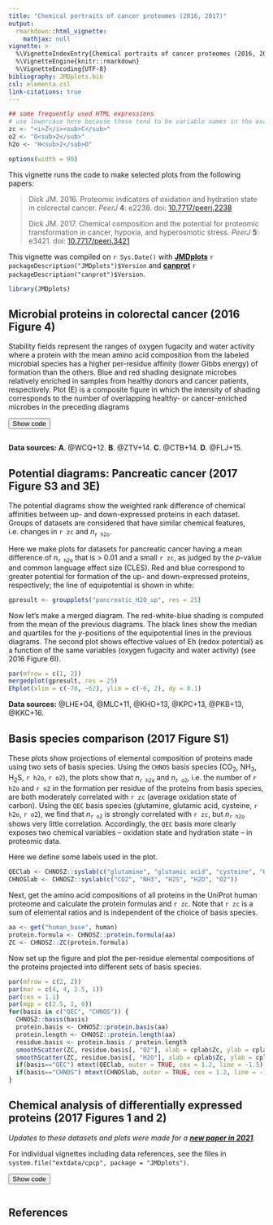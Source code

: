 ```yaml
---
title: "Chemical portraits of cancer proteomes (2016, 2017)"
output: 
  rmarkdown::html_vignette:
    mathjax: null
vignette: >
  %\VignetteIndexEntry{Chemical portraits of cancer proteomes (2016, 2017)}
  %\VignetteEngine{knitr::rmarkdown}
  %\VignetteEncoding{UTF-8}
bibliography: JMDplots.bib
csl: elementa.csl
link-citations: true
---
```

<script>
function ToggleDiv(ID) {
  var D = document.getElementById("D-" + ID);
  var B = document.getElementById("B-" + ID);
  if (D.style.display === "none") {
    // open the div and change button text
    D.style.display = "block";
    B.innerText = "Hide code";
  } else {
    // close the div and change button text
    D.style.display = "none";
    B.innerText = "Show code";
  }
}
</script>

```r
## some frequently used HTML expressions
# use lowercase here because these tend to be variable names in the examples
zc <- "<i>Z</i><sub>C</sub>"
o2 <- "O<sub>2</sub>"
h2o <- "H<sub>2</sub>O"
```

```r
options(width = 90)
```

This vignette runs the code to make selected plots from the following papers:

> Dick JM. 2016. Proteomic indicators of oxidation and hydration state in colorectal cancer. *PeerJ* **4**: e2238. doi: [10.7717/peerj.2238](https://doi.org/10.7717/peerj.2238)
>
> Dick JM. 2017. Chemical composition and the potential for proteomic transformation in cancer, hypoxia, and hyperosmotic stress. *PeerJ* **5**: e3421. doi: [10.7717/peerj.3421](https://doi.org/10.7717/peerj.3421)

This vignette was compiled on `r Sys.Date()` with **[JMDplots](https://github.com/jedick/JMDplots)** `r packageDescription("JMDplots")$Version` and **[canprot](https://github.com/jedick/canprot)** `r packageDescription("canprot")$Version`.

```r
library(JMDplots)
```

## Microbial proteins in colorectal cancer (2016 Figure 4)

Stability fields represent the ranges of oxygen fugacity and water activity where a protein with the mean amino acid composition from the labeled microbial species has a higher per-residue affinity (lower Gibbs energy) of formation than the others.
Blue and red shading designate microbes relatively enriched in samples from healthy donors and cancer patients, respectively.
Plot (E) is a composite figure in which the intensity of shading corresponds to the number of overlapping healthy- or cancer-enriched microbes in the preceding diagrams

<button id="B-bugstab" onclick="ToggleDiv('bugstab')">Show code</button>
<div id="D-bugstab" style="display: none">
```r
# To reproduce the calculations in the paper, use superseded data for [Gly] and [UPBB] 20190206
if(packageVersion("CHNOSZ") > "1.4.3") OldAAfile <- "extdata/OBIGT/OldAA.csv" else OldAAfile <- "extdata/OBIGT/OldAA_old.csv"
add.OBIGT(system.file(OldAAfile, package = "JMDplots"), c("[Gly]", "[UPBB]"))
# Set up graphics device
layout(cbind(matrix(sapply(list(c(1, 2), c(3, 4)), function(x) rep(rep(x, each=3), 3)), nrow=6, byrow=TRUE),
             matrix(rep(c(0, 5, 5, 5, 5, 0), each=4), nrow=6, byrow=TRUE)))
opar <- par(mar=c(3.3, 3.3, 1.5, 1.5), mgp=c(2.1, 0.7, 0), xaxs="i", yaxs="i", las=1, cex=0.9)
# Resolution for plots
res <- 500
# Basis can be "QEC" or "CHNOS"
basis <- "QEC"
# Read bioproject ids, species names
mfile <- system.file("extdata/Dic16/microbes.csv", package="JMDplots")
bugs <- read.csv(mfile, as.is=TRUE)
# Where to keep the locations of healthy zones
healthbugs <- list()
if(basis=="CHNOS") {
  O2 <- c(-85, -65, res)
  H2O <- c(-15, 5, res)
} else {
  O2 <- c(-75, -55, res)
  H2O <- c(-10, 10, res)
}
# The datasets that are considered
datasets <- c("WCQ+12", "ZTV+14", "CTB+14", "FLJ+15")
# colors
blue <- "#4A6FE3"
lightblue <- "#9DA8E2"
neutral <- "#E2E2E2"
lightred <- "#E495A5"
red <- "#D33F6A"
# Labels
logfO2lab <- expression(log*italic("f")[O[2]*group("(", italic("g"), ")")])
logaH2Olab <- expression(log*italic("a")[H[2]*O*group("(", italic("liq"), ")")])
for(i in 1:4) {
  ibug <- bugs$study==datasets[i] & (is.na(bugs$logodds) | abs(bugs$logodds) > 0.15)
  # Get amino acid compositions
  aafile <- system.file("extdata/Dic16/microbial.aa.csv", package="JMDplots")
  microbial.aa <- read.csv(aafile, stringsAsFactors=FALSE)
  aa <- microbial.aa[match(bugs$bioproject[ibug], microbial.aa$organism), ]
  ip <- add.protein(aa)
  # Set up system, calculate relative stabilities
  col <- ifelse(bugs$upcan[ibug], lightred, lightblue)
  basis(basis)
  a <- affinity(O2=O2, H2O=H2O, iprotein=ip, T=37)
  names <- bugs$abbrv[ibug]
  d <- diagram(a, names=names, fill=col, as.residue=TRUE, tplot=FALSE, xlab=logfO2lab, ylab=logaH2Olab, format.names=FALSE)
  if(i==1) title(main="Fecal 16S rRNA", cex.main=1)
  if(i==2) title(main="Fecal metagenome (ZTV+14)", cex.main=1)
  if(i==3) title(main="Co-abundance groups", cex.main=1)
  if(i==4) title(main="Fecal metagenome (FLJ+15)", cex.main=1)
  box()
  label.figure(LETTERS[i], yfrac=0.96, paren=FALSE, font=2, cex=1)
  # Store locations of healthy bug zones
  p <- d$predominant
  p[p %in% which(bugs$upcan[ibug])] <- 0
  p[p != 0] <- 1
  healthbugs[[i]] <- p
}
# Now show the healthy zones
xs <- seq(O2[1], O2[2], length.out=O2[3])
ys <- seq(H2O[1], H2O[2], length.out=H2O[3])
hhh <- healthbugs[[1]] + healthbugs[[2]] + healthbugs[[3]] + healthbugs[[4]]
image(xs, ys, hhh, col=c(red, lightred, neutral, lightblue, blue), useRaster=TRUE, xlab=logfO2lab, ylab=logaH2Olab)
title(main="Cumulative stability count")
box()
label.figure("E", yfrac=0.96, paren=FALSE, font=2, cex=1)
# Reset thermodynamic database
reset()
```
</div>

```r
```

**Data sources:** **A**. @WCQ+12. **B**. @ZTV+14. **C**. @CTB+14. **D**. @FLJ+15.

<!-- Comment this section to reduce running time 20200829 -->
<!--
## Potential diagrams: Colorectal cancer (2016 Figure 6)

These plots show the weighted rank-sum differences of chemical affinities of formation from basis species of proteins in different groups.
A higher ranking of relatively down- or up-expressed proteins in colorectal cancer is represented by blue or red color, respectively.
The last plot shows effective values of Eh (redox potential) as a function of the same variables (oxygen fugacity and water activity).

Identify the datasets for protein expression.

```r
datasets <- c("JKMF10", "UNS+14", "WKP+14", "MRK+11_AD.NC", "MRK+11_AC.AD", "MRK+11_AC.NC", "JCF+11", "KWA+14")
```

Set up the diagram and make the plots.
To reduce the time needed to create the vignette, the plots here are made at lower resolution than those in the paper.

```r
#par(mfrow=c(3, 3))
#par(xaxs="i", yaxs="i", las=1, mar=c(4, 4, 2, 2), mgp=c(2.6, 1, 0), cex=1)
#for(i in seq_along(datasets)) {
#  pdat <- pdat_colorectal(datasets[i], basis="QEC4")
#  rankplot(pdat, res=35)
#  CHNOSZ::label.figure(LETTERS[i], paren=FALSE, font=2, yfrac=0.94)
#}
#Ehplot()
#CHNOSZ::label.figure("I", paren=FALSE, font=2, yfrac=0.94)
```
-->

## Potential diagrams: Pancreatic cancer (2017 Figure S3 and 3E)

The potential diagrams show the weighted rank difference of chemical affinities between up- and down-expressed proteins in each dataset.
Groups of datasets are considered that have similar chemical features, i.e. changes in `r zc` and _n_<sub>`r h2o`</sub>.

Here we make plots for datasets for pancreatic cancer having a mean difference of _n_<sub>`r h2o`</sub> that is > 0.01 and a small `r zc`, as judged by the <i>p</i>-value and common language effect size (CLES).
Red and blue correspond to greater potential for formation of the up- and down-expressed proteins, respectively; the line of equipotential is shown in white:

```r
gpresult <- groupplots("pancreatic_H2O_up", res = 25)
```

Now let's make a merged diagram.
The red-white-blue shading is computed from the mean of the previous diagrams.
The black lines show the median and quartiles for the <i>y</i>-positions of the equipotential lines in the previous diagrams.
The second plot shows effective values of Eh (redox potential) as a function of the same variables (oxygen fugacity and water activity) (see 2016 Figure 6I).

```r
par(mfrow = c(1, 2))
mergedplot(gpresult, res = 25)
Ehplot(xlim = c(-70, -62), ylim = c(-6, 2), dy = 0.1)
```

**Data sources:** @LHE+04, @MLC+11, @KHO+13, @KPC+13, @PKB+13, @KKC+16.

## Basis species comparison (2017 Figure S1)

These plots show projections of elemental composition of proteins made using two sets of basis species.
Using the `CHNOS` basis species (CO<sub>2</sub>, NH<sub>3</sub>, H<sub>2</sub>S, `r h2o`, `r o2`), the plots show that _n_<sub>`r h2o`</sub> and _n_<sub>`r o2`</sub>, i.e. the number of `r h2o` and `r o2` in the formation per residue of the proteins from basis species, are both moderately correlated with `r zc` (average oxidation state of carbon).
Using the `QEC` basis species (glutamine, glutamic acid, cysteine, `r h2o`, `r o2`), we find that _n_<sub>`r o2`</sub> is strongly correlated with `r zc`, but _n_<sub>`r h2o`</sub> shows very little correlation.
Accordingly, the `QEC` basis more clearly exposes two chemical variables -- oxidation state and hydration state -- in proteomic data.

Here we define some labels used in the plot.

```r
QEClab <- CHNOSZ::syslab(c("glutamine", "glutamic acid", "cysteine", "H2O", "O2"))
CHNOSlab <- CHNOSZ::syslab(c("CO2", "NH3", "H2S", "H2O", "O2"))
```

Next, get the amino acid compositions of all proteins in the UniProt human proteome and calculate the protein formulas and `r zc`.
Note that `r zc` is a sum of elemental ratios and is independent of the choice of basis species.

```r
aa <- get("human_base", human)
protein.formula <- CHNOSZ::protein.formula(aa)
ZC <- CHNOSZ::ZC(protein.formula)
```

Now set up the figure and plot the per-residue elemental compositions of the proteins projected into different sets of basis species.

```r
par(mfrow = c(2, 2))
par(mar = c(4, 4, 2.5, 1))
par(cex = 1.1)
par(mgp = c(2.5, 1, 0))
for(basis in c("QEC", "CHNOS")) {
  CHNOSZ::basis(basis)
  protein.basis <- CHNOSZ::protein.basis(aa)
  protein.length <- CHNOSZ::protein.length(aa)
  residue.basis <- protein.basis / protein.length
  smoothScatter(ZC, residue.basis[, "O2"], xlab = cplab$Zc, ylab = cplab$nO2)
  smoothScatter(ZC, residue.basis[, "H2O"], xlab = cplab$Zc, ylab = cplab$nH2O)
  if(basis=="QEC") mtext(QEClab, outer = TRUE, cex = 1.2, line = -1.5)
  if(basis=="CHNOS") mtext(CHNOSlab, outer = TRUE, cex = 1.2, line = -15)
}
```

## Chemical analysis of differentially expressed proteins (2017 Figures 1 and 2)
*Updates to these datasets and plots were made for a <b>[new paper in 2021](canH2O.html)</b>.*

For individual vignettes including data references, see the files in `system.file("extdata/cpcp", package = "JMDplots")`.

<button id="B-diffplot" onclick="ToggleDiv('diffplot')">Show code</button>
<div id="D-diffplot" style="display: none">
```r
par(mfrow = c(2, 2), mar = c(4.5, 4.5, 2, 1))

colorectal <- read.csv(system.file("extdata/cpcp/colorectal.csv", package = "JMDplots"))
col <- rep("black", nrow(colorectal))
col[grepl("AD", colorectal$tags)] <- "red"
diffplot(colorectal, col = col, oldstyle = TRUE, plot.rect = TRUE)
title("Colorectal cancer", font.main = 1)

pancreatic <- read.csv(system.file("extdata/cpcp/pancreatic.csv", package = "JMDplots"))
col <- rep("black", nrow(pancreatic))
col[grepl("low", pancreatic$tags)] <- "red"
diffplot(pancreatic, col = col, oldstyle = TRUE, plot.rect = TRUE)
title("Pancreatic cancer", font.main = 1)

hypoxia <- read.csv(system.file("extdata/cpcp/hypoxia.csv", package = "JMDplots"))
col <- rep("black", nrow(hypoxia))
col[grepl("ReOx", hypoxia$tags)] <- "blue"
col[grepl("SPH", hypoxia$tags)] <- "red"
col[grepl("ASC", hypoxia$tags)] <- "orange"
diffplot(hypoxia, col = col, oldstyle = TRUE, plot.rect = TRUE)
title("Hypoxia", font.main = 1)

hyperosmotic <- read.csv(system.file("extdata/cpcp/hyperosmotic.csv", package = "JMDplots"))
col <- rep("black", nrow(hyperosmotic))
col[grepl("ASC", hyperosmotic$tags)] <- "orange"
diffplot(hyperosmotic, col = col, oldstyle = TRUE, plot.rect = TRUE)
title("Hyperosmotic stress", font.main = 1)
```
</div>

```r
```

## References
